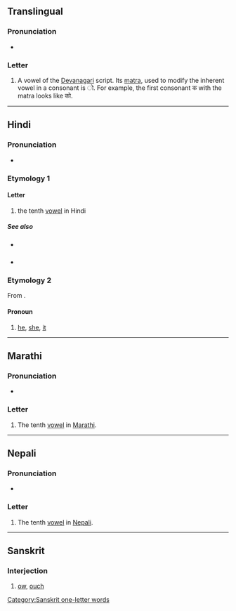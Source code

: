 {{character info}}
==Translingual==

===Pronunciation===
* {{IPA|mul|/oː/}}

===Letter===
{{mul-Deva|o}}

# A vowel of the [[Devanagari]] script. Its [[matra]], used to modify the inherent vowel in a consonant is &#x200c;&#x094B;. For example, the first consonant क with the matra looks like को.

----

==Hindi==

===Pronunciation===
* {{hi-IPA}}

===Etymology 1===

====Letter====
{{head|hi|letter}}

# the tenth [[vowel]] in Hindi

=====See also=====
* {{sense|matra}} {{l|hi|ो}}
* {{list:Devanagari script letters/hi}}

===Etymology 2===
From {{bor|hi|fa|او}}.

====Pronoun====
{{hi-pron|ur=او|g=mf}}

# {{lb|hi|rare}} [[he]], [[she]], [[it]]

----

==Marathi==

===Pronunciation===
* {{IPA|mr|/o/}}

===Letter===
{{head|mr|letter}}

# The tenth [[vowel]] in [[Marathi]].

----

==Nepali==

===Pronunciation===
* {{ne-IPA}}

===Letter===
{{head|ne|letter}}

# The tenth [[vowel]] in [[Nepali]].

----

==Sanskrit==

===Interjection===
{{head|sa|interjection}}

# [[ow]], [[ouch]]

[[Category:Sanskrit one-letter words]]